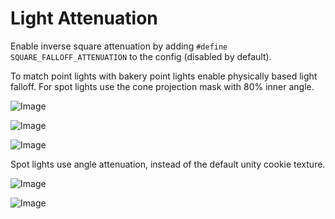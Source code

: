 # Light Attenuation

Enable inverse square attenuation by adding `#define SQUARE_FALLOFF_ATTENUATION` to the config (disabled by default).

To match point lights with bakery point lights enable physically based light falloff. For spot lights use the cone projection mask with 80% inner angle.

![Image](/Unity_D4AZb4jaCL.png)

![Image](/Unity_9PE7H8txbM.png)

![Image](/Unity_fC9R3xovBO.png)

Spot lights use angle attenuation, instead of the default unity cookie texture.

![Image](/spot-default-cookie.png)

![Image](/spot-cone.png)
